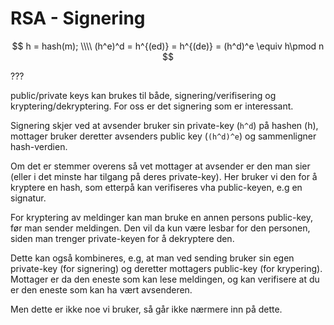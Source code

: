 # RSA - Signering

$$
h = hash(m);
\\\\
(h^e)^d = h^{(ed)} = h^{(de)} = (h^d)^e \equiv h\pmod n
$$

???

public/private keys kan brukes til både, signering/verifisering og kryptering/dekryptering.
For oss er det signering som er interessant.

Signering skjer ved at avsender bruker sin private-key (`h^d`) på hashen (h),
mottager bruker deretter avsenders public key (`(h^d)^e`) og sammenligner hash-verdien.

Om det er stemmer overens så vet mottager at avsender er den man sier (eller i det minste har tilgang på deres private-key).
Her bruker vi den for å kryptere en hash, som etterpå kan verifiseres vha public-keyen, e.g en signatur.

For kryptering av meldinger kan man bruke en annen persons public-key, før man sender meldingen.
Den vil da kun være lesbar for den personen, siden man trenger private-keyen for å dekryptere den.

Dette kan også kombineres, e.g, at man ved sending bruker sin egen private-key (for signering) og deretter mottagers public-key (for krypering).
Mottager er da den eneste som kan lese meldingen, og kan verifisere at du er den eneste som kan ha vært avsenderen.

Men dette er ikke noe vi bruker, så går ikke nærmere inn på dette.


